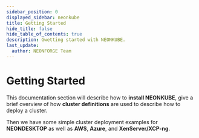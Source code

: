 ```yaml
---
sidebar_position: 0
displayed_sidebar: neonkube
title: Getting Started
hide_title: false
hide_table_of_contents: true
description: Gwetting started with NEONKUBE.
last_update:
  author: NEONFORGE Team
---
```



# Getting Started

This documentation section will describe how to **install NEONKUBE**,
give a brief overview of how **cluster definitions** are used to
describe how to deploy a cluster.

Then we have some simple cluster deployment examples for **NEONDESKTOP** 
as well as **AWS**, **Azure**, and **XenServer/XCP-ng**.
